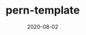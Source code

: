 ---
title: pern-template
date: 2020-08-02
repo: https://github.com/jagmitg/pern-template
tags: TypeScript, HTML
---